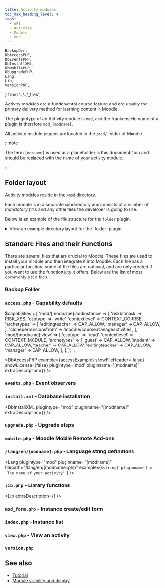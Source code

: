 ```yaml
---
title: Activity modules
toc_max_heading_level: 4
tags:
  - API
  - Activity
  - Module
  - mod
---
```


    BackupDir,
    DbAccessPHP,
    DbEventsPHP,
    DbInstallXML,
    DbMobilePHP,
    DbUpgradePHP,
    Lang,
    Lib,
    VersionPHP,
} from '../../_files';



Activity modules are a fundamental course feature and are usually the primary delivery method for learning content in Moodle.

The plugintype of an Activity module is `mod`, and the frankenstyle name of a plugin is therefore `mod_[modname]`.

All activity module plugins are located in the `/mod/` folder of Moodle.

:::note

The term `[modname]` is used as a placeholder in this documentation and should be replaced with the name of your activity module.

:::

## Folder layout

Activity modules reside in the `/mod` directory.

Each module is in a separate subdirectory and consists of a number of _mandatory files_ and any other files the developer is going to use.

Below is an example of the file structure for the `folder` plugin.

<details>
  <summary>View an example directory layout for the `folder` plugin.</summary>
  <div>

```console
.
├── backup
│   ├── moodle1
│   │   └── lib.php
│   └── moodle2
│       ├── backup_folder_activity_task.class.php
│       ├── backup_folder_stepslib.php
│       ├── restore_folder_activity_task.class.php
│       └── restore_folder_stepslib.php
├── classes
│   ├── analytics
│   │   └── indicator
│   │       ├── activity_base.php
│   │       ├── cognitive_depth.php
│   │       └── social_breadth.php
│   ├── content
│   │   └── exporter.php
│   ├── event
│   │   ├── all_files_downloaded.php
│   │   ├── course_module_instance_list_viewed.php
│   │   ├── course_module_viewed.php
│   │   └── folder_updated.php
│   ├── external.php
│   ├── privacy
│   │   └── provider.php
│   └── search
│       └── activity.php
├── db
│   ├── access.php
│   ├── install.php
│   ├── install.xml
│   ├── log.php
│   ├── services.php
│   └── upgrade.php
├── download_folder.php
├── edit.php
├── edit_form.php
├── index.php
├── lang
│   └── en
│       └── folder.php
├── lib.php
├── locallib.php
├── mod_form.php
├── module.js
├── phpunit.xml
├── pix
│   ├── icon.png
│   └── icon.svg
├── readme.txt
├── renderer.php
├── settings.php
├── styles.css
├── tests
│   ├── backup
│   │   └── restore_date_test.php
│   ├── behat
│   │   └── folder_activity_completion.feature
│   ├── event
│   │   └── events_test.php
│   ├── externallib_test.php
│   ├── generator
│   │   └── lib.php
│   ├── generator_test.php
│   ├── lib_test.php
│   ├── phpunit.xml
│   └── search
│       └── search_test.php
├── version.php
└── view.php
```

  </div>
</details>

## Standard Files and their Functions

There are several files that are crucial to Moodle. These files are used to install your module and then integrate it into Moodle. Each file has a particular function, some of the files are optional, and are only created if you want to use the functionality it offers. Below are the list of most commonly used files.

### Backup Folder

<BackupDir />

### `access.php` - Capability defaults

$capabilities = [
    'mod/[modname]:addinstance' => [
        'riskbitmask' => RISK_XSS,
        'captype' => 'write',
        'contextlevel' => CONTEXT_COURSE,
        'archetypes' => [
            'editingteacher' => CAP_ALLOW,
            'manager' => CAP_ALLOW,
        ],
        'clonepermissionsfrom' => 'moodle/course:manageactivities',
    ],
    'mod/[modname]:view' => [
        'captype' => 'read',
        'contextlevel' => CONTEXT_MODULE,
        'archetypes' => [
            'guest' => CAP_ALLOW,
            'student' => CAP_ALLOW,
            'teacher' => CAP_ALLOW,
            'editingteacher' => CAP_ALLOW,
            'manager' => CAP_ALLOW,
        ],
    ],
];
`;

<DbAccessPHP
    example={accessExample}
    showFileHeader={false}
    showLicense={false}
    plugintype='mod'
    pluginname='[modname]'
    extraDescription={<AccessDescription />}
/>

### `events.php` - Event observers

<DbEventsPHP />

### `install.xml` - Database installation

<DbInstallXML
  plugintype="mod"
  pluginname="[modname]"
  extraDescription={<InstallDescription />}
/>

### `upgrade.php` - Upgrade steps

<DbUpgradePHP
  plugintype="mod"
  pluginname="[modname]"
/>

### `mobile.php` - Moodle Mobile Remote Add-ons

<DbMobilePHP
  plugintype="mod"
  pluginname="[modname]"
/>

### `/lang/en/[modname].php` - Language string definitions

<Lang
  plugintype="mod"
  pluginname="[modname]"
  filepath="/lang/en/[modname].php"
  example={`$string['pluginname'] = 'The name of your activity';`}
/>

### `lib.php` - Library functions

<Lib
  extraDescription={<LibDescription />}
/>

### `mod_form.php` - Instance create/edit form

<ModFormPHP />

### `index.php` - Instance list

<IndexPHP />

### `view.php` - View an activity

<ViewPHP />

### `version.php`

<VersionPHP
    plugintype='mod'
    pluginname='[modname]'
/>

## See also

- [Tutorial](https://docs.moodle.org/dev/Tutorial)
- [Module visibility and display](./visibility.md)
